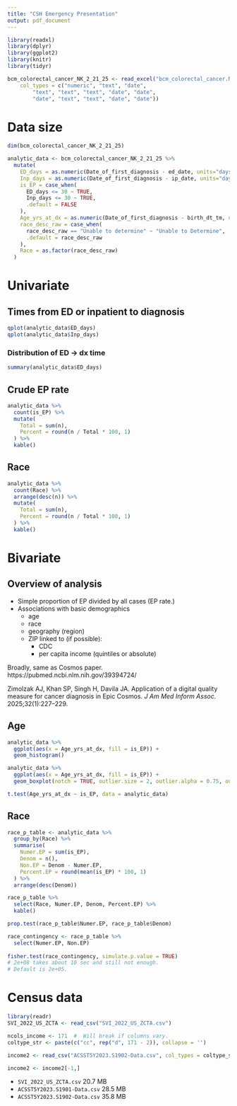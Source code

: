 ```yaml
---
title: "CSH Emergency Presentation"
output: pdf_document
---
```


```r
library(readxl)
library(dplyr)
library(ggplot2)
library(knitr)
library(tidyr)
```

```r
bcm_colorectal_cancer_NK_2_21_25 <- read_excel("bcm_colorectal_cancer.NK.2.21.25.xlsx", 
    col_types = c("numeric", "text", "date", 
        "text", "text", "text", "date", "date", 
        "date", "text", "text", "date", "date"))
```

# Data size

```r
dim(bcm_colorectal_cancer_NK_2_21_25)
```

```r
analytic_data <- bcm_colorectal_cancer_NK_2_21_25 %>% 
  mutate(
    ED_days = as.numeric(Date_of_first_diagnosis - ed_date, units="days"),
    Inp_days = as.numeric(Date_of_first_diagnosis - ip_date, units="days"),
    is_EP = case_when(
      ED_days <= 30 ~ TRUE,
      Inp_days <= 30 ~ TRUE,
      .default = FALSE
    ),
    Age_yrs_at_dx = as.numeric(Date_of_first_diagnosis - birth_dt_tm, units="days") / 365.25,
    race_desc_raw = case_when(
      race_desc_raw == "Unable to determine" ~ "Unable to Determine",  # merge upper/lower case D
      .default = race_desc_raw
    ),
    Race = as.factor(race_desc_raw)
  )
```




# Univariate

## Times from ED or inpatient to diagnosis

```r
qplot(analytic_data$ED_days)
qplot(analytic_data$Inp_days)
```

### Distribution of ED $\to$ dx time

```r
summary(analytic_data$ED_days)
```

## Crude EP rate

```r
analytic_data %>%
  count(is_EP) %>% 
  mutate(
    Total = sum(n),
    Percent = round(n / Total * 100, 1)
  ) %>% 
  kable()
```

## Race

```r
analytic_data %>% 
  count(Race) %>% 
  arrange(desc(n)) %>% 
  mutate(
    Total = sum(n),
    Percent = round(n / Total * 100, 1)
  ) %>%
  kable()
```




# Bivariate

## Overview of analysis

- Simple proportion of EP divided by all cases (EP rate.)
- Associations with basic demographics
    - age
    - race
    - geography (region)
    - ZIP linked to (if possible):
        - CDC
        - per capita income (quintiles or absolute)

Broadly, same as Cosmos paper. https://pubmed.ncbi.nlm.nih.gov/39394724/

Zimolzak AJ, Khan SP, Singh H, Davila JA. Application of a digital quality measure for cancer diagnosis in Epic Cosmos. *J Am Med Inform Assoc.* 2025;32(1):227--229.

## Age

```r
analytic_data %>%
  ggplot(aes(x = Age_yrs_at_dx, fill = is_EP)) +
  geom_histogram()

analytic_data %>% 
  ggplot(aes(x = Age_yrs_at_dx, fill = is_EP)) +
  geom_boxplot(notch = TRUE, outlier.size = 2, outlier.alpha = 0.75, outlier.shape = 1)

t.test(Age_yrs_at_dx ~ is_EP, data = analytic_data)
```

## Race

```r
race_p_table <- analytic_data %>% 
  group_by(Race) %>% 
  summarise(
    Numer.EP = sum(is_EP),
    Denom = n(),
    Non.EP = Denom - Numer.EP,
    Percent.EP = round(mean(is_EP) * 100, 1)
  ) %>% 
  arrange(desc(Denom))

race_p_table %>% 
  select(Race, Numer.EP, Denom, Percent.EP) %>% 
  kable()

prop.test(race_p_table$Numer.EP, race_p_table$Denom)

race_contingency <- race_p_table %>% 
  select(Numer.EP, Non.EP)
  
fisher.test(race_contingency, simulate.p.value = TRUE)
# 2e+08 takes about 10 sec and still not enough.
# Default is 2e+05.
```

# Census data

```r
library(readr)
SVI_2022_US_ZCTA <- read_csv("SVI_2022_US_ZCTA.csv")

ncols_income <- 171  #  Will break if columns vary.
coltype_str <- paste(c("cc", rep("d", 171 - 2)), collapse = '')

income2 <- read_csv("ACSST5Y2023.S1902-Data.csv", col_types = coltype_str, n_max = 1000)

income2 <- income2[-1,]
```

- `SVI_2022_US_ZCTA.csv` 20.7 MB
- `ACSST5Y2023.S1901-Data.csv` 28.5 MB
- `ACSST5Y2023.S1902-Data.csv` 35.8 MB

